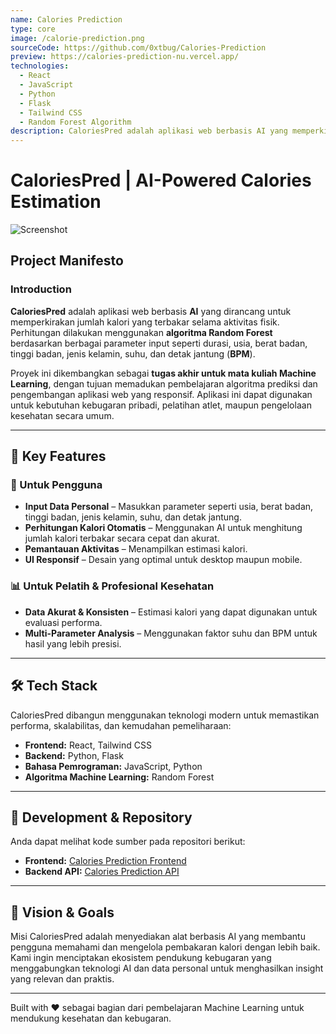 ```yaml
---
name: Calories Prediction
type: core
image: /calorie-prediction.png
sourceCode: https://github.com/0xtbug/Calories-Prediction
preview: https://calories-prediction-nu.vercel.app/
technologies:
  - React
  - JavaScript
  - Python
  - Flask
  - Tailwind CSS
  - Random Forest Algorithm
description: CaloriesPred adalah aplikasi web berbasis AI yang memperkirakan jumlah kalori yang terbakar selama aktivitas fisik berdasarkan berbagai parameter input seperti durasi, usia, berat badan, tinggi badan, jenis kelamin, suhu, dan detak jantung (BPM). Proyek ini merupakan tugas akhir untuk mata kuliah Machine Learning.
---
```


# CaloriesPred | AI-Powered Calories Estimation
![Screenshot](/calorie-prediction.png)

## Project Manifesto

### Introduction
**CaloriesPred** adalah aplikasi web berbasis **AI** yang dirancang untuk memperkirakan jumlah kalori yang terbakar selama aktivitas fisik. Perhitungan dilakukan menggunakan **algoritma Random Forest** berdasarkan berbagai parameter input seperti durasi, usia, berat badan, tinggi badan, jenis kelamin, suhu, dan detak jantung (**BPM**).

Proyek ini dikembangkan sebagai **tugas akhir untuk mata kuliah Machine Learning**, dengan tujuan memadukan pembelajaran algoritma prediksi dan pengembangan aplikasi web yang responsif.
Aplikasi ini dapat digunakan untuk kebutuhan kebugaran pribadi, pelatihan atlet, maupun pengelolaan kesehatan secara umum.

---

## 🌟 Key Features

### 👤 Untuk Pengguna
- **Input Data Personal** – Masukkan parameter seperti usia, berat badan, tinggi badan, jenis kelamin, suhu, dan detak jantung.
- **Perhitungan Kalori Otomatis** – Menggunakan AI untuk menghitung jumlah kalori terbakar secara cepat dan akurat.
- **Pemantauan Aktivitas** – Menampilkan estimasi kalori.
- **UI Responsif** – Desain yang optimal untuk desktop maupun mobile.

### 📊 Untuk Pelatih & Profesional Kesehatan
- **Data Akurat & Konsisten** – Estimasi kalori yang dapat digunakan untuk evaluasi performa.
- **Multi-Parameter Analysis** – Menggunakan faktor suhu dan BPM untuk hasil yang lebih presisi.
---

## 🛠 Tech Stack
CaloriesPred dibangun menggunakan teknologi modern untuk memastikan performa, skalabilitas, dan kemudahan pemeliharaan:

- **Frontend:** React, Tailwind CSS
- **Backend:** Python, Flask
- **Bahasa Pemrograman:** JavaScript, Python
- **Algoritma Machine Learning:** Random Forest

---

## 🚀 Development & Repository
Anda dapat melihat kode sumber pada repositori berikut:

- **Frontend:** [Calories Prediction Frontend](https://github.com/0xtbug/Calories-Prediction)
- **Backend API:** [Calories Prediction API](https://github.com/0xtbug/Calories-Prediction-API)

---

## 🎯 Vision & Goals
Misi CaloriesPred adalah menyediakan alat berbasis AI yang membantu pengguna memahami dan mengelola pembakaran kalori dengan lebih baik.
Kami ingin menciptakan ekosistem pendukung kebugaran yang menggabungkan teknologi AI dan data personal untuk menghasilkan insight yang relevan dan praktis.

---

Built with ❤️ sebagai bagian dari pembelajaran Machine Learning untuk mendukung kesehatan dan kebugaran.
